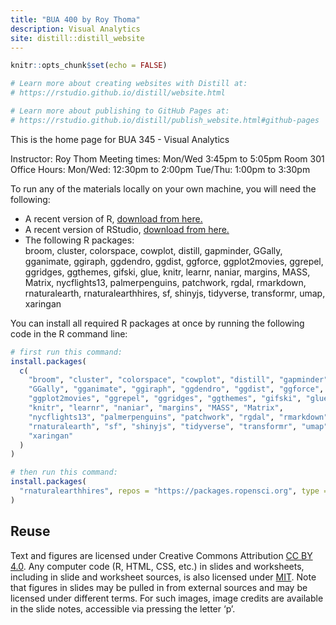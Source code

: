 ```yaml
---
title: "BUA 400 by Roy Thoma"
description: Visual Analytics
site: distill::distill_website
---
```


```r
knitr::opts_chunk$set(echo = FALSE)

# Learn more about creating websites with Distill at:
# https://rstudio.github.io/distill/website.html

# Learn more about publishing to GitHub Pages at:
# https://rstudio.github.io/distill/publish_website.html#github-pages

```

This is the home page for BUA 345 - Visual Analytics

Instructor: Roy Thom
Meeting times: Mon/Wed 3:45pm to 5:05pm Room 301
Office Hours: 
Mon/Wed: 12:30pm to 2:00pm
Tue/Thu: 1:00pm to 3:30pm

To run any of the materials locally on your own machine, you will need the following:

- A recent version of R, [download from here.](https://cloud.r-project.org/)
- A recent version of RStudio, [download from here.](https://rstudio.com/products/rstudio/download/#download)
- The following R packages:    
  broom, cluster, colorspace, cowplot, distill, gapminder, GGally, gganimate,  ggiraph, ggdendro, ggdist, ggforce, ggplot2movies, ggrepel, ggridges, ggthemes, gifski, glue, knitr, learnr, naniar, margins, MASS, Matrix, nycflights13, palmerpenguins, patchwork, rgdal, rmarkdown, rnaturalearth, rnaturalearthhires, sf, shinyjs, tidyverse, transformr, umap, xaringan

You can install all required R packages at once by running the following code in the R command line:

```r
# first run this command:
install.packages(
  c(
    "broom", "cluster", "colorspace", "cowplot", "distill", "gapminder", 
    "GGally", "gganimate", "ggiraph", "ggdendro", "ggdist", "ggforce",
    "ggplot2movies", "ggrepel", "ggridges", "ggthemes", "gifski", "glue",
    "knitr", "learnr", "naniar", "margins", "MASS", "Matrix",
    "nycflights13", "palmerpenguins", "patchwork", "rgdal", "rmarkdown",
    "rnaturalearth", "sf", "shinyjs", "tidyverse", "transformr", "umap",
    "xaringan"
  )
)

# then run this command:
install.packages(
  "rnaturalearthhires", repos = "https://packages.ropensci.org", type = "source"
)
```

## Reuse {.appendix}

Text and figures are licensed under Creative Commons Attribution [CC BY 4.0](https://creativecommons.org/licenses/by/4.0/). Any computer code (R, HTML, CSS, etc.) in slides and worksheets, including in slide and worksheet sources, is also licensed under [MIT](LICENSE.html). Note that figures in slides may be pulled in from external sources and may be licensed under different terms. For such images, image credits are available in the slide notes, accessible via pressing the letter 'p'.
